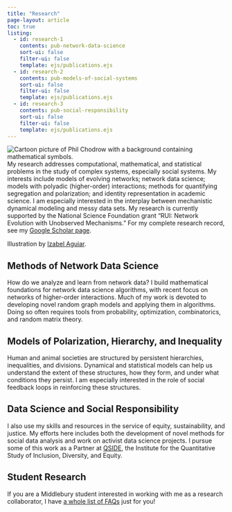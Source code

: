 ```yaml
---
title: "Research"
page-layout: article
toc: true
listing:
  - id: research-1
    contents: pub-network-data-science
    sort-ui: false
    filter-ui: false
    template: ejs/publications.ejs
  - id: research-2
    contents: pub-models-of-social-systems
    sort-ui: false
    filter-ui: false
    template: ejs/publications.ejs
  - id: research-3
    contents: pub-social-responsibility
    sort-ui: false
    filter-ui: false
    template: ejs/publications.ejs
---
```

 
<!-- ![](assets/img/izabel-portrait.png) -->

<img src="assets/img/izabel-portrait.png" class="img-responsive-larger img-profile-right" alt="Cartoon picture of Phil Chodrow with a background containing mathematical symbols."> 
My research addresses computational, mathematical, and statistical problems in the study of complex systems, especially social systems. My interests include  models of evolving networks; network data science; models with polyadic (higher-order) interactions; methods for quantifying segregation and polarization; and identity representation in academic science. I am especially interested in the interplay between mechanistic dynamical modeling and messy data sets. My research is currently supported by the National Science Foundation grant "RUI: Network Evolution with Unobserved Mechanisms." For my complete research record, see my [Google Scholar page](https://scholar.google.com/citations?user=dgWoch0AAAAJ&hl=en).

[Illustration by [Izabel Aguiar](https://izabelpaguiar.com).]{.aside}

## Methods of Network Data Science

How do we analyze and learn from network data? I build mathematical foundations for network data science algorithms, with recent focus on networks of higher-order interactions. Much of my work is devoted to developing novel random graph models and applying them in algorithms. Doing so often requires tools from probability, optimization, combinatorics, and random matrix theory. 

:::{#research-1}
:::

## Models of Polarization, Hierarchy, and Inequality

Human and animal societies are structured by persistent hierarchies, inequalities, and divisions. Dynamical and statistical models can help us understand the extent of these structures, how they form, and under what conditions they persist. I am especially interested in the role of social feedback loops in reinforcing these structures. 


:::{#research-2}
:::

## Data Science and Social Responsibility

I also use my skills and resources in the service of equity, sustainability, and justice. My efforts here includes both the development of novel methods for social data analysis and work on activist data science projects.  I pursue some of this work as a Partner at [QSIDE](https://qsideinstitute.org/), the Institute for the Quantitative Study of Inclusion, Diversity, and Equity. 


:::{#research-3}
:::


## Student Research

If you are a Middlebury student interested in working with me as a research collaborator, I have [a whole list of FAQs](faqs.qmd#research-with-students) just for you! 





